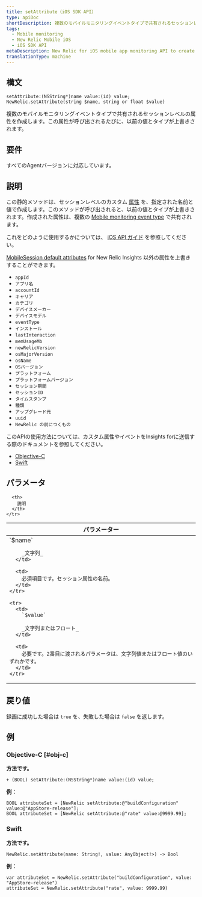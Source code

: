 ```yaml
---
title: setAttribute（iOS SDK API）
type: apiDoc
shortDescription: 複数のモバイルモニタリングイベントタイプで共有されるセッションレベルの属性を作成します。この属性が呼び出されるたびに、以前の値とタイプが上書きされます。
tags:
  - Mobile monitoring
  - New Relic Mobile iOS
  - iOS SDK API
metaDescription: New Relic for iOS mobile app monitoring API to create an attribute for sending data to New Relic Insights.
translationType: machine
---
```


## 構文

```
setAttribute:(NSString*)name value:(id) value;
NewRelic.setAttribute(string $name, string or float $value)
```

複数のモバイルモニタリングイベントタイプで共有されるセッションレベルの属性を作成します。この属性が呼び出されるたびに、以前の値とタイプが上書きされます。

## 要件

すべてのAgentバージョンに対応しています。

## 説明

この静的メソッドは、セッションレベルのカスタム [属性](/docs/insights/explore-data/custom-events/insert-custom-attributes-events-new-relic-mobile#attribute-definition) を、指定された名前と値で作成します。このメソッドが呼び出されると、以前の値とタイプが上書きされます。作成された属性は、複数の [Mobile monitoring event type](/docs/insights/insights-data-sources/default-data/mobile-events) で共有されます。

これをどのように使用するかについては、 [iOS API ガイド](/docs/mobile-monitoring/new-relic-mobile-ios/api-guides/ios-sdk-api-guide) を参照してください。

[MobileSession default attributes](/docs/insights/insights-data-sources/default-attributes/mobile-default-attributes-insights) for New Relic Insights 以外の属性を上書きすることができます。

* `appId`
* `アプリ名`
* `accountId`
* `キャリア`
* `カテゴリ`
* `デバイスメーカー`
* `デバイスモデル`
* `eventType`
* `インストール`
* `lastInteraction`
* `memUsageMb`
* `newRelicVersion`
* `osMajorVersion`
* `osName`
* `OSバージョン`
* `プラットフォーム`
* `プラットフォームバージョン`
* `セッション期間`
* `セッションID`
* `タイムスタンプ`
* `種類`
* `アップグレード元`
* `uuid`
* `NewRelic の前につくもの`

このAPIの使用方法については、カスタム属性やイベントをInsights forに送信する際のドキュメントを参照してください。

* [Objective-C](/docs/mobile-monitoring/new-relic-mobile-ios/install-configure/work-ios-sdk-api#objc-custom-att-events)
* [Swift](/docs/mobile-monitoring/new-relic-mobile-ios/install-configure/work-ios-sdk-api#swift-custom-att-events)

## パラメータ

<table>
  <thead>
    <tr>
      <th width="25%">
        パラメーター
      </th>

      <th>
        説明
      </th>
    </tr>
  </thead>

  <tbody>
    <tr>
      <td>
        `$name`

        _文字列_
      </td>

      <td>
        必須項目です。セッション属性の名前。
      </td>
    </tr>

    <tr>
      <td>
        `$value`

        _文字列またはフロート_
      </td>

      <td>
        必要です。2番目に渡されるパラメータは、文字列値またはフロート値のいずれかです。
      </td>
    </tr>
  </tbody>
</table>

## 戻り値

録画に成功した場合は `true` を、失敗した場合は `false` を返します。

## 例

### Objective-C [#obj-c]

**方法です。**

```
+ (BOOL) setAttribute:(NSString*)name value:(id) value;
```

**例：**

```
BOOL attributeSet = [NewRelic setAttribute:@"buildConfiguration" value:@"AppStore-release"];
BOOL attributeSet = [NewRelic setAttribute:@"rate" value:@9999.99];
```

### Swift

**方法です。**

```
NewRelic.setAttribute(name: String!, value: AnyObject!>) -> Bool
```

**例：**

```
var attributeSet = NewRelic.setAttribute("buildConfiguration", value: "AppStore-release")
attributeSet = NewRelic.setAttribute("rate", value: 9999.99)
```
